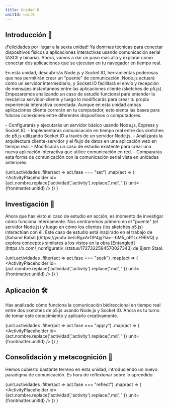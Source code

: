 ```yaml
---
title: Unidad 6
unitId: unit6
---
```




## Introducción 📜
<Aside type="note" title=" ">

¡Felicidades por llegar a la sexta unidad! Ya dominas técnicas para conectar 
dispositivos físicos a aplicaciones interactivas usando comunicación serial 
(ASCII y binaria). Ahora, vamos a dar un paso más allá y explorar cómo conectar 
dos aplicaciones que se ejecutan en tu navegador en tiempo real.

En esta unidad, descubrirás Node.js y Socket.IO, herramientas poderosas que nos 
permitirán crear un "puente" de comunicación. Node.js actuará como un servidor 
intermediario, y Socket.IO facilitará el envío y recepción de mensajes instantáneos 
entre las aplicaciones cliente (sketches de p5.js). Empezaremos analizando un caso 
de estudio funcional para entender la mecánica servidor-cliente y luego lo 
modificarás para crear tu propia experiencia interactiva conectada. Aunque en esta 
unidad ambas aplicaciones cliente correrán en tu computador, esto sienta las bases 
para futuras conexiones entre diferentes dispositivos o computadores.
</Aside>

<Aside type="tip" title="¿Qué aprenderás en esta unidad? 💡">
- Configurarás y ejecutarás un servidor básico usando Node.js, Express y Socket.IO.  
- Implementarás comunicación en tiempo real entre dos sketches de p5.js utilizando 
Socket.IO a través de un servidor Node.js.  
- Analizarás la arquitectura cliente-servidor y el flujo de datos en una aplicación 
web en tiempo real.  
- Modificarás un caso de estudio existente para crear una nueva aplicación 
interactiva que utilice comunicación en red.  
- Compararás esta forma de comunicación con la comunicación serial vista en 
unidades anteriores.
</Aside>

{unit.actividades
  .filter(act => act.fase === "set")
  .map(act => (
    <ActivityPlaceholder 
      id={act.nombre.replace('actividad','activity').replace('.md', '')} 
      unit={frontmatter.unitId} 
    />
  ))
}

## Investigación 🔎

<Aside type="note" title=" ">
Ahora que has visto el caso de estudio en acción, es momento de investigar cómo funciona 
internamente. Nos centraremos primero en el "puente" (el servidor Node.js) y luego en 
cómo los clientes (los sketches p5.js) interactúan con él. Este caso de estudio está inspirado 
en el trabajo de [Sahand Babali](https://youtu.be/cBgxArOP4jg?si=--bM5_oR1LcF9RVQ) y explora 
conceptos similares a los vistos en la obra [Entangled](https://x.com/_nonfigurativ_/status/1727322594570027343) 
de Bjørn Staal.
</Aside>

{unit.actividades
  .filter(act => act.fase === "seek")
  .map(act => (
    <ActivityPlaceholder 
      id={act.nombre.replace('actividad','activity').replace('.md', '')} 
      unit={frontmatter.unitId}
    />
  ))
}

## Aplicación 🛠

<Aside type="note" title=" ">
Has analizado cómo funciona la comunicación bidireccional en tiempo real entre dos 
sketches de p5.js usando Node.js y Socket.IO. Ahora es tu turno de tomar este 
conocimiento y aplicarlo creativamente.
</Aside>

{unit.actividades
  .filter(act => act.fase === "apply")
  .map(act => (
    <ActivityPlaceholder 
      id={act.nombre.replace('actividad','activity').replace('.md', '')} 
      unit={frontmatter.unitId} 
    />
  ))
}

## Consolidación y metacognición 🤔

<Aside type="note" title=" ">
Hemos cubierto bastante terreno en esta unidad, introduciendo un nuevo paradigma de 
comunicación. Es hora de reflexionar sobre lo aprendido.
</Aside>

{unit.actividades
  .filter(act => act.fase === "reflect")
  .map(act => (
    <ActivityPlaceholder 
      id={act.nombre.replace('actividad','activity').replace('.md', '')} 
      unit={frontmatter.unitId} 
    />
  ))
}